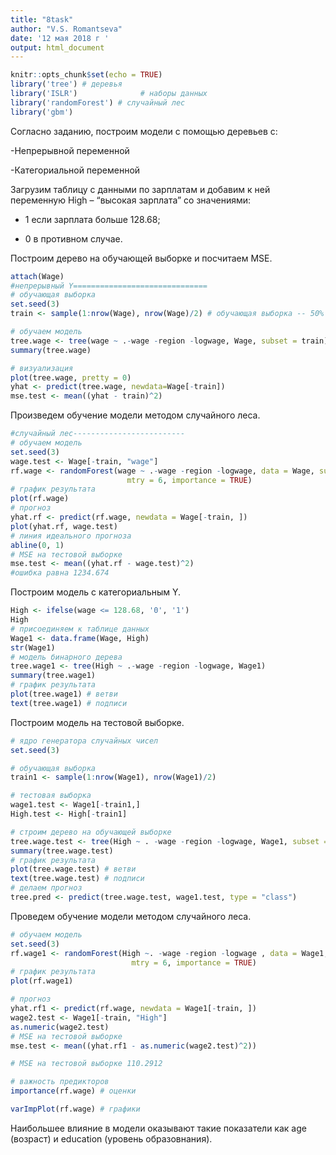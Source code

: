 ---
title: "8task"
author: "V.S. Romantseva"
date: '12 мая 2018 г '
output: html_document
---

```{r setup, include=FALSE}
knitr::opts_chunk$set(echo = TRUE)
library('tree') # деревья
library('ISLR')              # наборы данных
library('randomForest') # случайный лес
library('gbm')
```

Согласно заданию, построим модели с помощью деревьев с: 

-Непрерывной переменной

-Категориальной переменной

Загрузим таблицу с данными по зарплатам и добавим к ней переменную High – “высокая зарплата” со значениями:

* 1 если зарплата больше 128.68;

* 0 в противном случае.

Построим дерево на обучающей выборке и посчитаем MSE.
```{r data, message=F}
attach(Wage)
#непрерывный Y==============================
# обучающая выборка
set.seed(3)
train <- sample(1:nrow(Wage), nrow(Wage)/2) # обучающая выборка -- 50%

# обучаем модель
tree.wage <- tree(wage ~ .-wage -region -logwage, Wage, subset = train)
summary(tree.wage)

# визуализация
plot(tree.wage, pretty = 0)
yhat <- predict(tree.wage, newdata=Wage[-train])
mse.test <- mean((yhat - train)^2)
```

Произведем обучение модели методом случайного леса.

```{r random_forest, message=FALSE}

#случайный лес-------------------------
# обучаем модель
set.seed(3)
wage.test <- Wage[-train, "wage"]
rf.wage <- randomForest(wage ~ .-wage -region -logwage, data = Wage, subset = train,
                          mtry = 6, importance = TRUE)
# график результата
plot(rf.wage) 
# прогноз
yhat.rf <- predict(rf.wage, newdata = Wage[-train, ])
plot(yhat.rf, wage.test)
# линия идеального прогноза
abline(0, 1)
# MSE на тестовой выборке
mse.test <- mean((yhat.rf - wage.test)^2)
#ошибка равна 1234.674
```

Построим модель с категориальным Y.

```{r category Y, message=F}
High <- ifelse(wage <= 128.68, '0', '1')
High
# присоединяем к таблице данных
Wage1 <- data.frame(Wage, High)
str(Wage1)
# модель бинарного дерева
tree.wage1 <- tree(High ~ .-wage -region -logwage, Wage1)
summary(tree.wage1)
# график результата
plot(tree.wage1) # ветви
text(tree.wage1) # подписи

```

Построим модель на тестовой выборке.

```{r test tree, message=F}
# ядро генератора случайных чисел
set.seed(3)

# обучающая выборка
train1 <- sample(1:nrow(Wage1), nrow(Wage1)/2)

# тестовая выборка
wage1.test <- Wage1[-train1,]
High.test <- High[-train1]

# строим дерево на обучающей выборке
tree.wage.test <- tree(High ~ . -wage -region -logwage, Wage1, subset = train1)
summary(tree.wage.test)
# график результата
plot(tree.wage.test) # ветви
text(tree.wage.test) # подписи
# делаем прогноз
tree.pred <- predict(tree.wage.test, wage1.test, type = "class")

```

Проведем обучение модели методом случайного леса.
```{r random_forest2, message=F}

# обучаем модель
set.seed(3)
rf.wage1 <- randomForest(High ~. -wage -region -logwage , data = Wage1, subset = train,
                           mtry = 6, importance = TRUE)
# график результата
plot(rf.wage1) 

# прогноз
yhat.rf1 <- predict(rf.wage, newdata = Wage1[-train, ])
wage2.test <- Wage1[-train, "High"]
as.numeric(wage2.test)
# MSE на тестовой выборке
mse.test <- mean((yhat.rf1 - as.numeric(wage2.test)^2))

# MSE на тестовой выборке 110.2912

# важность предикторов
importance(rf.wage) # оценки

varImpPlot(rf.wage) # графики

```

 Наибольшее влияние в модели оказывают такие показатели как age (возраст) и education (уровень образовнания).